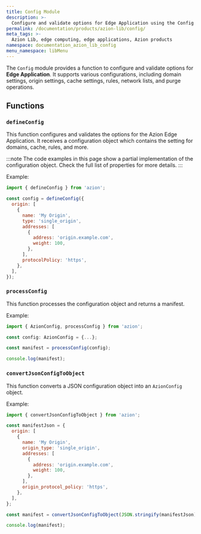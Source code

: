 ```yaml
---
title: Config Module
description: >-
  Configure and validate options for Edge Application using the Config module.
permalink: /documentation/products/azion-lib/config/
meta_tags: >-
  Azion Lib, edge computing, edge applications, Azion products
namespace: documentation_azion_lib_config
menu_namespace: libMenu
---
```



The `Config` module provides a function to configure and validate options for **Edge Application**. It supports various configurations, including domain settings, origin settings, cache settings, rules, network lists, and purge operations.

## Functions

### `defineConfig`

This function configures and validates the options for the Azion Edge Application. It receives a configuration object which contains the setting for domains, cache, rules, and more.

:::note
The code examples in this page show a partial implementation of the configuration object. Check the full list of properties for more details.
:::

Example:

```js
import { defineConfig } from 'azion';

const config = defineConfig({
  origin: [
    {
      name: 'My Origin',
      type: 'single_origin',
      addresses: [
        {
          address: 'origin.example.com',
          weight: 100,
        },
      ],
      protocolPolicy: 'https',
    },
  ],
});
```

### `processConfig`

This function processes the configuration object and returns a manifest.

Example:

```ts
import { AzionConfig, processConfig } from 'azion';

const config: AzionConfig = {...};

const manifest = processConfig(config);

console.log(manifest);
```

### `convertJsonConfigToObject`

This function converts a JSON configuration object into an `AzionConfig` object.

Example:

```javascript
import { convertJsonConfigToObject } from 'azion';

const manifestJson = {
  origin: [
    {
      name: 'My Origin',
      origin_type: 'single_origin',
      addresses: [
        {
          address: 'origin.example.com',
          weight: 100,
        },
      ],
      origin_protocol_policy: 'https',
    },
  ],
};

const manifest = convertJsonConfigToObject(JSON.stringify(manifestJson));

console.log(manifest);
```
